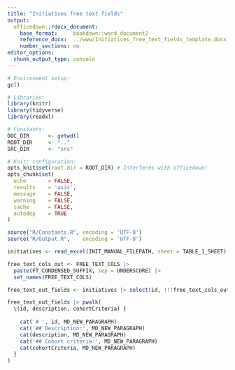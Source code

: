 ```yaml
---
title: "Initiatives free text fields"
output:
  officedown::rdocx_document:
    base_format:     bookdown::word_document2
    reference_docx:  ../www/Initiatives_free_text_fields_template.docx
    number_sections: no
editor_options:
  chunk_output_type: console
---
```


```r
# Environment setup:
gc()

# Libraries:
library(knitr)
library(tidyverse)
library(readxl)

# Constants:
DOC_DIR      <- getwd()
ROOT_DIR     <- ".."
SRC_DIR      <- "src"

# Knitr configuration:
opts_knit$set(root.dir = ROOT_DIR) # Interferes with officedown!
opts_chunk$set(
  echo       = FALSE,
  results    = 'asis',
  message    = FALSE,
  warning    = FALSE,
  cache      = FALSE,
  autodep    = TRUE
)
```

```r
source("R/Constants.R", encoding = 'UTF-8')
source("R/Output.R",    encoding = 'UTF-8')
```

```r
initiatives <- read_excel(INIT_MANUAL_FILEPATH, sheet = TABLE_1_SHEET)
```

```r
free_text_cols_out <- FREE_TEXT_COLS |>
  paste(FT_CONDENSED_SUFFIX, sep = UNDERSCORE) |>
  set_names(FREE_TEXT_COLS)

free_text_out_fields <- initiatives |> select(id, !!!free_text_cols_out)
```

```r
free_text_out_fields |> pwalk(
  \(id, description, cohortCriteria) {
    
    cat('# ', id, MD_NEW_PARAGRAPH)
    cat('## Description:', MD_NEW_PARAGRAPH)
    cat(description, MD_NEW_PARAGRAPH)
    cat('## Cohort criteria:', MD_NEW_PARAGRAPH)
    cat(cohortCriteria, MD_NEW_PARAGRAPH)
  }
)
```

